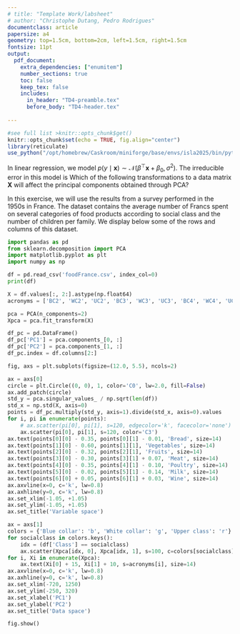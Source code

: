 ```yaml
---
# title: "Template Work/labsheet"
# author: "Christophe Dutang, Pedro Rodrigues"
documentclass: article
papersize: a4
geometry: top=1.5cm, bottom=2cm, left=1.5cm, right=1.5cm
fontsize: 11pt
output: 
  pdf_document:
    extra_dependencies: ["enumitem"]
    number_sections: true
    toc: false
    keep_tex: false
    includes:
      in_header: "TD4-preamble.tex"
      before_body: "TD4-header.tex"
      
---
```


<!-- see help at https://bookdown.org/yihui/rmarkdown-cookbook/latex-output.html -->

```r
#see full list >knitr::opts_chunk$get()
knitr::opts_chunk$set(echo = TRUE, fig.align="center")
library(reticulate)
use_python("/opt/homebrew/Caskroom/miniforge/base/envs/isla2025/bin/python", required = T)
```

\section*{$\blacktriangleright$~Quick review of PCA}

\section*{$\blacktriangleright$~Exercise 1 (credits to Berkeley  CS-189)}
In linear regression, we model $p(y \mid \mathbf{x}) \sim \mathcal{N}(\beta^\top \mathbf{x} + \beta_0, \sigma^2)$. The irreducible error in this model is
\begin{itemize}
\item[(A)] $\sigma^2$
\item[(B)] $\mathbb{E}[y \mid \mathbf{x}]$
\item[(C)] $\mathbb{E}[(y - \mathbb{E}[y \mid \mathbf{x}])^2 \mid \mathbf{x}]$
\item[(D)] None of the above.
\end{itemize}

\section*{$\blacktriangleright$~Exercise 2 (credits to EPFL CS-433)}
Which of the following transformations to a data matrix $\mathbf{X}$ will affect the principal components obtained through PCA?
\begin{itemize}
 \renewcommand{\labelitemi}{\scriptsize$\square$}
\item[(A)] Adding a constant value to all elements of $\mathbf{X}$.
\item[(B)] Multiplying one of the features of $\mathbf{X}$ by a constant.
\item[(C)] Adding an extra feature to $\mathbf{X}$ (i.e. an extra column) that is constant across all data points.
\item[(D)] None of the above answers.
\end{itemize}

\section*{$\blacktriangleright$~Exercise 3}
In this exercise, we will use the results from a survey performed in the 1950s in France. The dataset contains the average number of Francs spent on several categories of food products according to social class and the number of children per family. We display below some of the rows and columns of this dataset.

```python
import pandas as pd
from sklearn.decomposition import PCA
import matplotlib.pyplot as plt
import numpy as np

df = pd.read_csv('foodFrance.csv', index_col=0)
print(df)
```

\begin{enumerate}
\item[(a)] Given how the dataset is defined, if we were to do a PCA, would it be preferable to scale or not the variables? Explain your reasoning.
\item[(b)] The plots below illustrate the results of the PCA carried out on the dataset. Interpret what information each principal axis convey and how it is related to the different social classes for each data point. Note that the acronyms on the right panel indicate the social class and the number of children, for instance: \code{WC4} means ``White collar with 4 children''.
\end{enumerate} 

```python
X = df.values[:, 2:].astype(np.float64)
acronyms = ['BC2', 'WC2', 'UC2', 'BC3', 'WC3', 'UC3', 'BC4', 'WC4', 'UC4', 'BC5', 'WC5', 'UC5']

pca = PCA(n_components=2)
Xpca = pca.fit_transform(X)

df_pc = pd.DataFrame()
df_pc['PC1'] = pca.components_[0, :]
df_pc['PC2'] = pca.components_[1, :]
df_pc.index = df.columns[2:]

fig, axs = plt.subplots(figsize=(12.0, 5.5), ncols=2)

ax = axs[0]
circle = plt.Circle((0, 0), 1, color='C0', lw=2.0, fill=False)
ax.add_patch(circle)
std_y = pca.singular_values_ / np.sqrt(len(df))
std_x = np.std(X, axis=0)
points = df_pc.multiply(std_y, axis=1).divide(std_x, axis=0).values
for i, pi in enumerate(points):
    # ax.scatter(pi[0], pi[1], s=120, edgecolor='k', facecolor='none')
    ax.scatter(pi[0], pi[1], s=120, color='C3')
ax.text(points[0][0] - 0.35, points[0][1] - 0.01, 'Bread', size=14)   
ax.text(points[1][0] - 0.60, points[1][1], 'Vegetables', size=14)   
ax.text(points[2][0] - 0.32, points[2][1], 'Fruits', size=14)   
ax.text(points[3][0] - 0.30, points[3][1] + 0.07, 'Meat', size=14)   
ax.text(points[4][0] - 0.35, points[4][1] - 0.10, 'Poultry', size=14)   
ax.text(points[5][0] - 0.02, points[5][1] - 0.14, 'Milk', size=14)   
ax.text(points[6][0] + 0.05, points[6][1] + 0.03, 'Wine', size=14)   
ax.axvline(x=0, c='k', lw=0.8)
ax.axhline(y=0, c='k', lw=0.8)
ax.set_xlim(-1.05, +1.05)
ax.set_ylim(-1.05, +1.05)
ax.set_title('Variable space')

ax = axs[1]
colors = {'Blue collar': 'b', 'White collar': 'g', 'Upper class': 'r'}
for socialclass in colors.keys():
    idx = (df['Class'] == socialclass)
    ax.scatter(Xpca[idx, 0], Xpca[idx, 1], s=100, c=colors[socialclass])
for i, Xi in enumerate(Xpca):
    ax.text(Xi[0] + 15, Xi[1] + 10, s=acronyms[i], size=14)
ax.axvline(x=0, c='k', lw=0.8)
ax.axhline(y=0, c='k', lw=0.8)
ax.set_xlim(-720, 1250)
ax.set_ylim(-250, 320)
ax.set_xlabel('PC1')
ax.set_ylabel('PC2')
ax.set_title('Data space')

fig.show()
```

\section*{$\blacktriangleright$~Questions from previous classes and TP1}

